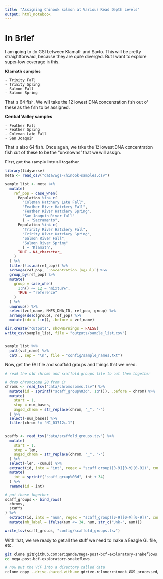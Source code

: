 ```yaml
---
title: "Assigning Chinook salmon at Various Read Depth Levels"
output: html_notebook
---
```


# In Brief

I am going to do GSI between Klamath and Sacto.  This will be pretty
straightforward, because they are quite diverged.  But I want to explore
super-low coverage in this.

**Klamath samples**
    
    - Trinity Fall
    - Trinity Spring
    - Salmon Fall
    - Salmon Spring

That is 64 fish.  We will take the 12 lowest DNA concentration fish out of these
as the fish to be assigned.

**Central Valley samples**

    - Feather Fall
    - Feather Spring
    - Coleman Late Fall
    - San Joaquin
    
That is also 64 fish. Once again, we take the 12 lowest DNA concentration fish
out of these to be the "unknowns" that we will assign.


First, get the sample lists all together.
```r
library(tidyverse)
meta <- read_csv("data/wgs-chinook-samples.csv")

sample_list <- meta %>%
  mutate(
    ref_pop = case_when(
      Population %in% c(
        "Coleman Hatchery Late Fall", 
        "Feather River Hatchery Fall", 
        "Feather River Hatchery Spring",
        "San Joaquin River Fall"
        ) ~ "Sacramento",
      Population %in% c(
        "Trinity River Hatchery Fall",
        "Trinity River Hatchery Spring",
        "Salmon River Fall",
        "Salmon River Spring"
        ) ~ "Klamath",
      TRUE ~ NA_character_
    )
  ) %>%
  filter(!is.na(ref_pop)) %>%
  arrange(ref_pop, `Concentration (ng/ul)`) %>%
  group_by(ref_pop) %>%
  mutate(
    group = case_when(
      1:n() <= 12 ~ "mixture",
      TRUE ~ "reference"
    )
  ) %>%
  ungroup() %>%
  select(vcf_name, NMFS_DNA_ID, ref_pop, group) %>%
  arrange(desc(group), ref_pop) %>% 
  mutate(idx = 1:n(), .before = vcf_name)

dir.create("outputs", showWarnings = FALSE)
write_csv(sample_list, file = "outputs/sample_list.csv")


sample_list %>% 
  pull(vcf_name) %>%
  cat(., sep = "\n", file = "config/sample_names.txt")

```

Now, get the FAI file and scaffold groups and things that we need.
```r
# read the old chroms and scaffold groups file to put them together

# drop chromosome 28 from it
chroms <- read_tsv("data/chromosomes.tsv") %>%
  mutate(id = sprintf("scaff_group%03d", 1:n()), .before = chrom) %>%
  mutate(
    start = 1,
    stop = num_bases, 
    angsd_chrom = str_replace(chrom, "_", "-")
  ) %>%
  select(-num_bases) %>%
  filter(chrom != "NC_037124.1")
  

scaffs <- read_tsv("data/scaffold_groups.tsv") %>%
  mutate(
    start = 1,
    stop = len,
    angsd_chrom = str_replace(chrom, "_", "-")
  ) %>%
  select(-len, -cumul) %>%
  extract(id, into = "int", regex = "scaff_group([0-9][0-9][0-9])", convert = TRUE) %>%
  mutate(
    int = sprintf("scaff_group%03d", int + 34)
  ) %>%
  rename(id = int)

# put those together
scaff_groups <- bind_rows(
  chroms,
  scaffs
) %>%
  extract(id, into = "num", regex = "scaff_group([0-9][0-9][0-9])", convert = TRUE, remove = FALSE) %>%
  mutate(mh_label = ifelse(num <= 34, num, str_c("Unk-", num)))

write_tsv(scaff_groups, "config/scaffold_groups.tsv")

```




With that, we are ready to get all the stuff we need to make a Beagle GL file, etc.
```sh
git clone git@github.com:eriqande/mega-post-bcf-exploratory-snakeflows.git
cd mega-post-bcf-exploratory-snakeflows

# now put the VCF into a directory called data
rclone copy --drive-shared-with-me gdrive-rclone:chinook_WGS_processed/aa-DeCorrupted-Single-Big-VCF data


```